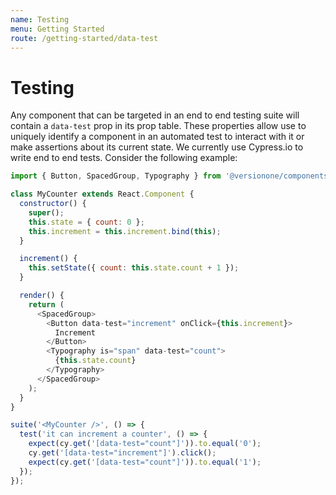 ```yaml
---
name: Testing
menu: Getting Started
route: /getting-started/data-test
---
```


# Testing

Any component that can be targeted in an end to end testing suite will contain a `data-test` prop in its prop table. These properties allow use to uniquely identify a component in an automated test to interact with it or make assertions about its current state.
We currently use Cypress.io to write end to end tests. Consider the following example:

```js
import { Button, SpacedGroup, Typography } from '@versionone/components';

class MyCounter extends React.Component {
  constructor() {
    super();
    this.state = { count: 0 };
    this.increment = this.increment.bind(this);
  }

  increment() {
    this.setState({ count: this.state.count + 1 });
  }

  render() {
    return (
      <SpacedGroup>
        <Button data-test="increment" onClick={this.increment}>
          Increment
        </Button>
        <Typography is="span" data-test="count">
          {this.state.count}
        </Typography>
      </SpacedGroup>
    );
  }
}
```

```js
suite('<MyCounter />', () => {
  test('it can increment a counter', () => {
    expect(cy.get('[data-test="count"]')).to.equal('0');
    cy.get('[data-test="increment"]').click();
    expect(cy.get('[data-test="count"]')).to.equal('1');
  });
});
```
